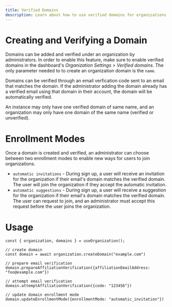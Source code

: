 ```yaml
---
title: Verified Domains
description: Learn about how to use verified domains for organizations
---
```


# Creating and Verifying a Domain

Domains can be added and verified under an organization by administrators. In order to enable this feature, make sure to enable verified domains in the dashboard's _Organization Settings > Verified domains_. The only parameter needed to to create an organization domain is the `name`.

Domains can be verified through an email verfication code sent to an email that matches the domain. If the administrator adding the domain already has a verified email using that domain in their account, the domain will be automatically verified.

An instance may only have one verified domain of same name, and an organization may only have one domain of the same name (verified or unverified).

# Enrollment Modes

Once a domain is created and verified, an administrator can choose between two enrollment modes to enable new ways for users to join organizations.

- `automatic invitations` - During sign up, a user will receive an invitation for the organization if their email's domain matches the verified domain. The user will join the organization if they accept the automatic invitation.
- `automatic suggestions` - During sign up, a user will receive a suggestion for the organization if their email's domain matches the verified domain. The user can request to join, and an administrator must accept this request before the user joins the organization.

# Usage

```tsx copy
const { organization, domains } = useOrganization();

// create domain
const domain = await organization.createDomain("example.com")

// prepare email verification
domain.prepareAffiliationVerification({affiliationEmailAddress: "foo@example.com"})

// attempt email verification
domain.attemptAffiliationVerification({code: "123456"})

// update domain enrollment mode
domain.updateEnrollmentMode({enrollmentMode: "automatic_invitation"})
```
